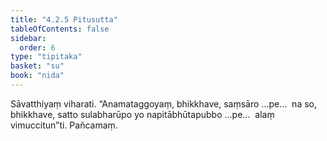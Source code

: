 ```yaml
---
title: "4.2.5 Pitusutta"
tableOfContents: false
sidebar:
  order: 6
type: "tipitaka"
basket: "su"
book: "nida"
---
```



<DynamicBreadcrumb />

<Division number="138" book="nida">

<Paragraph number="875" book="nida">
Sāvatthiyaṃ viharati. “Anamataggoyaṃ, bhikkhave, saṃsāro …pe…  na so, bhikkhave, satto sulabharūpo yo napitābhūtapubbo …pe…  alaṃ vimuccitun”ti.

</Paragraph>
</Division>

<Paragraph number="876" type="center" book="nida">
Pañcamaṃ.
</Paragraph>